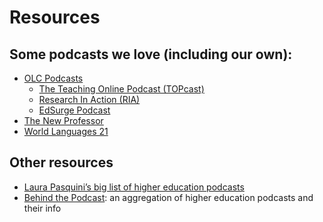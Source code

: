 # Resources {#resources}


## Some podcasts we love (including our own):
+ [OLC Podcasts](https://onlinelearningconsortium.org/connect/olc-podcast/)\
  + [The Teaching Online Podcast (TOPcast)](https://cdl.ucf.edu/teach/resources/topcast/)
  + [Research In Action (RIA)](https://ecampus.oregonstate.edu/research/podcast/)
  + [EdSurge Podcast](https://www.edsurge.com/news/community/edsurge-podcast)
+ [The New Professor](https://thenewprofessor.com)
+ [World Languages 21](https://www.worldlanguages21.com/podcast)

## Other resources
+ [Laura Pasquini's big list of higher education podcasts](https://docs.google.com/spreadsheets/d/1N_3SXWtTW65WUu2mSmo3AMHxoyFd8txeOIKQ88P3DlE/edit)
+ [Behind the Podcast](http://bit.ly/behindthepodcast): an aggregation of higher education podcasts and their info